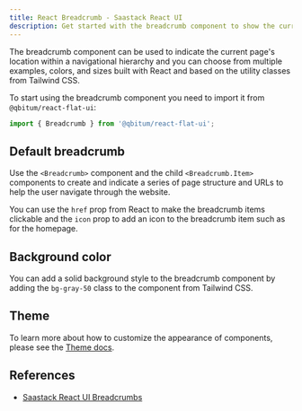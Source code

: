 ```yaml
---
title: React Breadcrumb - Saastack React UI
description: Get started with the breadcrumb component to show the current page location based on the URL structure using React and Tailwind CSS
---
```


The breadcrumb component can be used to indicate the current page's location within a navigational hierarchy and you can choose from multiple examples, colors, and sizes built with React and based on the utility classes from Tailwind CSS.

To start using the breadcrumb component you need to import it from `@qbitum/react-flat-ui`:

```jsx
import { Breadcrumb } from '@qbitum/react-flat-ui';
```

## Default breadcrumb

Use the `<Breadcrumb>` component and the child `<Breadcrumb.Item>` components to create and indicate a series of page structure and URLs to help the user navigate through the website.

You can use the `href` prop from React to make the breadcrumb items clickable and the `icon` prop to add an icon to the breadcrumb item such as for the homepage.

<Example name="breadcrumb.root" />

## Background color

You can add a solid background style to the breadcrumb component by adding the `bg-gray-50` class to the component from Tailwind CSS.

<Example name="breadcrumb.backgroundColor" />

## Theme

To learn more about how to customize the appearance of components, please see the [Theme docs](/docs/customize/theme).

<Theme name="breadcrumb" />

## References

- [Saastack React UI Breadcrumbs](https://flowbite.com/docs/components/breadcrumb/)
